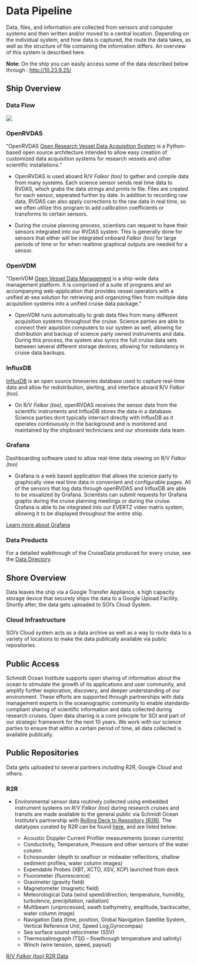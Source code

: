 # Data Pipeline {.unnumbered}

Data, files, and information are collected from sensors and computer systems and then written and/or moved to a central location. Depending on the individual system, and how data is captured, the route the data takes, as well as the structure of file containing the information differs. An overview of this system is described here.

**Note:** On the ship you can easily access some of the data described below through : <http://10.23.9.25/>

## Ship Overview

### Data Flow

![](./images/final_data_flow.png)

### OpenRVDAS

"OpenRVDAS [Open Research Vessel Data Acquisition System](https://openrvdas.org/) is a Python-based open source architecture intended to allow easy creation of customized data acquisition systems for research vessels and other scientific installations."

-   OpenRVDAS is used aboard R/V *Falkor (too)* to gather and compile data from many systems. Each science sensor sends real time data to RVDAS, which grabs the data strings and prints to file. Files are created for each sensor, seperated further by date. In addition to recording raw data, RVDAS can also apply corrections to the raw data in real time, so we often utilize this program to add calibration coefficients or transforms to certain sensors.

-   During the cruise planning process, scientists can request to have their sensors integrated into our RVDAS system. This is generally done for sensors that either will be integrated onboard *Falkor (too)* for large periods of time or for when realtime graphical outputs are needed for a sensor.

### OpenVDM

"OpenVDM [Open Vessel Data Management](https://github.com/OceanDataTools/openvdm) is a ship-wide data management platform. It is comprised of a suite of programs and an accompanying web-application that provides vessel operators with a unified at-sea solution for retrieving and organizing files from multiple data acquisition systems into a unified cruise data package. "

-   OpenVDM runs automatically to grab data files from many different acquisition systems throughout the cruise. Science parties are able to connect their aquistion computers to our system as well, allowing for distribution and backup of science party owned instruments and data. During this process, the system also syncs the full cruise data sets between several different storage devices, allowing for redundancy in cruise data backups.

### InfluxDB

[InfluxDB](https://www.influxdata.com/) is an open source timeseries database used to capture real-time data and allow for redistribution, alerting, and interface aboard R/V *Falkor (too)*.

-   On R/V *Falkor (too)*, openRVDAS receives the sensor data from the scientific instruments and InfluxDB stores the data in a database. Science parties dont typically interract directly with InfluxDB as it operates continuously in the background and is monitored and maintained by the shipboard technicians and our shoreside data team.

### Grafana

Dashboarding software used to allow real-time data viewing on R/V *Falkor (too)*

-   Grafana is a web based application that allows the science party to graphically view real time data in convenient and configurable pages. All of the sensors that log data through openRVDAS and InfluxDB are able to be visualized by Grafana. Scientists can submit requests for Grafana graphs during the cruise planning meetings or during the cruise. Grafana is able to be integrated into our EVERTZ video matrix system, allowing it to be displayed throughout the entire ship.

[Learn more about Grafana](dashboards.qmd)

### Data Products

For a detailed walkthrough of the CruiseData produced for every cruise, see the [Data Directory](data_directory.qmd).

## Shore Overview

Data leaves the ship via a Google Transfer Appliance, a high capacity storage device that securely ships the data to a Google Upload Facility. Shortly after, the data gets uploaded to SOI's Cloud System.

### Cloud Infrastructure

SOI's Cloud system acts as a data archive as well as a way to route data to a variety of locations to make the data publically available via public repositories.

## Public Access

Schmidt Ocean Institute supports open sharing of information about the ocean to stimulate the growth of its applications and user community, and amplify further exploration, discovery, and deeper understanding of our environment. These efforts are supported through partnerships with data management experts in the oceanographic community to enable standards­ compliant sharing of scientific information and data collected during research cruises. Open data sharing is a core principle for SOI and part of our strategic framework for the next 10 years. We work with our science parties to ensure that within a certain period of time, all data collected is available publically. 

## Public Repositories

Data gets uploaded to several partners including R2R, Google Cloud and others.

### R2R
- Environmental sensor data routinely collected using embedded instrument systems on *R/V Falkor (too)* during research cruises and transits are made available to the general public via Schmidt Ocean Institute’s partnership with [Rolling Deck to Repository (R2R)](https://www.rvdata.us/). The datatypes curated by R2R can be found [here](https://www.rvdata.us/data), and are listed below:

    - Acoustic Doppler Current Profiler measurements (ocean currents)
    - Conductivity, Temperature, Pressure and other sensors of the water column
    - Echosounder (depth to seafloor or midwater reflections, shallow sediment profiles, water column images)
    - Expendable Probes (XBT, XCTD, XSV, XCP) launched from deck
    - Fluorometer (fluorescence)
    - Gravimeter (gravity field)
    - Magnetometer (magnetic field)
    - Meteorological Data (wind speed/direction, temperature, humidity, turbulence, precipitation, radiation)
    - Multibeam (unprocessed, swath bathymetry, amplitude, backscatter, water column image)
    - Navigation Data (time, position, Global Navigation Satellite System, Vertical Reference Unit, Speed Log,Gyrocompas)
    - Sea surface sound velocimeter (SSV)
    - Thermosalinograph (TSG – flow­through temperature and salinity)
    - Winch (wire tension, speed, payout)

[R/V *Falkor (too)* R2R Data](https://www.rvdata.us/search/vessel/Falkor%20(too))